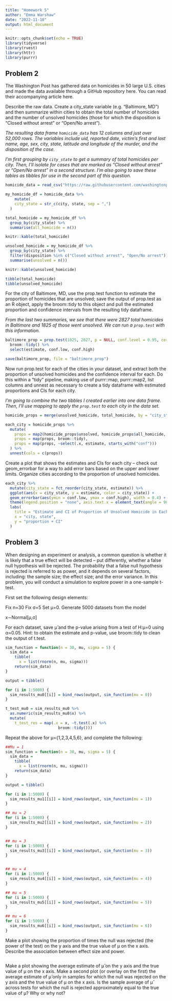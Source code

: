 ```yaml
---
title: "Homework 5"
author: "Emma Warshaw"
date: "2022-11-10"
output: html_document
---
```


```r
knitr::opts_chunk$set(echo = TRUE)
library(tidyverse)
library(rvest)
library(httr)
library(purrr)
```

## Problem 2

The Washington Post has gathered data on homicides in 50 large U.S. cities and made the data available through a GitHub repository here. You can read their accompanying article here.

Describe the raw data. Create a city_state variable (e.g. “Baltimore, MD”) and then summarize within cities to obtain the total number of homicides and the number of unsolved homicides (those for which the disposition is “Closed without arrest” or “Open/No arrest”).

*The resulting data frame `homicide_data` has 12 columns and just over 52,000 rows.  The variables include uid, reported date, victim's first and last name, age, sex, city, state, latitude and longitude of the murder, and the disposition of the case.*

*I'm first grouping by `city_state` to get a summary of total homicides per city. Then, I'll isolate for cases that are marked as "Closed without arrest" or "Open/No arrest" in a second structure.  I'm also going to save these tables as tibbles for use in the second part of this question.*

```r
homicide_data = read_csv("https://raw.githubusercontent.com/washingtonpost/data-homicides/master/homicide-data.csv")

my_homicide_df = homicide_data %>%
    mutate(
    city_state = str_c(city, state, sep = ",")
  ) 

total_homicide = my_homicide_df %>%
  group_by(city_state) %>% 
  summarise(all_homicide = n())

knitr::kable(total_homicide)

unsolved_homicide = my_homicide_df %>%
  group_by(city_state) %>% 
  filter(disposition %in% c("Closed without arrest", "Open/No arrest")) %>%
  summarise(unsolved = n())

knitr::kable(unsolved_homicide)

tibble(total_homicide)
tibble(unsolved_homicide)
```

For the city of Baltimore, MD, use the prop.test function to estimate the proportion of homicides that are unsolved; save the output of prop.test as an R object, apply the broom::tidy to this object and pull the estimated proportion and confidence intervals from the resulting tidy dataframe.

*From the last two summaries, we see that there were 2827 total homicides in Baltimore and 1825 of those went unsolved.  We can run a `prop.test` with this information.* 

```r
baltimore_prop = prop.test(1825, 2827, p = NULL, conf.level = 0.95, correct = TRUE) %>% 
  broom::tidy() %>%
  select(estimate, conf.low, conf.high)

save(baltimore_prop, file = "baltimore_prop")
```

Now run prop.test for each of the cities in your dataset, and extract both the proportion of unsolved homicides and the confidence interval for each. Do this within a “tidy” pipeline, making use of purrr::map, purrr::map2, list columns and unnest as necessary to create a tidy dataframe with estimated proportions and CIs for each city.

*I'm going to combine the two tibbles I created earlier into one data frame.  Then, I'll use mapping to apply the `prop.test` to each city in the data set.* 

```r
homicide_props = merge(unsolved_homicide, total_homicide, by = "city_state")

each_city = homicide_props %>%
  mutate(
    props = map2(homicide_props$unsolved, homicide_props$all_homicide, prop.test),
    props = map(props, broom::tidy),
    props = map(props, ~select(.x, estimate, starts_with("conf")))
  ) %>%
  unnest(cols = c(props))
```
  
Create a plot that shows the estimates and CIs for each city – check out geom_errorbar for a way to add error bars based on the upper and lower limits. Organize cities according to the proportion of unsolved homicides.

```r
each_city %>%
  mutate(city_state = fct_reorder(city_state, estimate)) %>% 
  ggplot(aes(x = city_state, y = estimate, color = city_state)) +
  geom_errorbar(aes(ymin = conf.low, ymax = conf.high), width = 0.4) +
  theme(legend.position = "none", axis.text.x = element_text(angle = 90)) +
  labs(
    title = "Estimate and CI of Proportion of Unsolved Homicide in Each City",
    x = "city, state",
    y = "proportion + CI"
  )
```

## Problem 3

When designing an experiment or analysis, a common question is whether it is likely that a true effect will be detected – put differently, whether a false null hypothesis will be rejected. The probability that a false null hypothesis is rejected is referred to as power, and it depends on several factors, including: the sample size; the effect size; and the error variance. In this problem, you will conduct a simulation to explore power in a one-sample t-test.

First set the following design elements:

Fix n=30
Fix σ=5
Set μ=0. Generate 5000 datasets from the model

x∼Normal[μ,σ]

For each dataset, save μ̂ and the p-value arising from a test of H:μ=0 using α=0.05. Hint: to obtain the estimate and p-value, use broom::tidy to clean the output of t.test.

```r
sim_function = function(n = 30, mu, sigma = 5) {
  sim_data = 
    tibble(
      x = list(rnorm(n, mu, sigma)))
    return(sim_data)
}

output = tibble()

for (i in 1:5000) {
  sim_results_mu0[[i]] = bind_rows(output, sim_function(mu = 0))
}

t_test_mu0 = sim_results_mu0 %>%
  as.numeric(sim_results_mu0$x) %>% 
  mutate(
    t_test_res = map(.x = x, ~t.test(.x) %>% 
                       broom::tidy()))
```
    
Repeat the above for μ={1,2,3,4,5,6}, and complete the following:
```r
##Mu = 1
sim_function = function(n = 30, mu, sigma = 5) {
  sim_data = 
    tibble(
      x = list(rnorm(n, mu, sigma)))
    return(sim_data)
}

output = tibble()

for (i in 1:5000) {
  sim_results_mu1[[i]] = bind_rows(output, sim_function(mu = 1))
}

## mu = 2
for (i in 1:5000) {
  sim_results_mu2[[i]] = bind_rows(output, sim_function(mu = 2))
}


## mu = 3
for (i in 1:5000) {
  sim_results_mu3[[i]] = bind_rows(output, sim_function(mu = 3))
}


## mu = 4
for (i in 1:5000) {
  sim_results_mu4[[i]] = bind_rows(output, sim_function(mu = 4))
}

## mu = 5
for (i in 1:5000) {
  sim_results_mu5[[i]] = bind_rows(output, sim_function(mu = 5))
}

## mu = 6
for (i in 1:5000) {
  sim_results_mu6[[i]] = bind_rows(output, sim_function(mu = 6))
}

```


Make a plot showing the proportion of times the null was rejected (the power of the test) on the y axis and the true value of μ on the x axis. Describe the association between effect size and power.

```r

```

Make a plot showing the average estimate of μ̂  on the y axis and the true value of μ on the x axis. Make a second plot (or overlay on the first) the average estimate of μ̂  only in samples for which the null was rejected on the y axis and the true value of μ on the x axis. Is the sample average of μ̂  across tests for which the null is rejected approximately equal to the true value of μ? Why or why not?

```r

```


